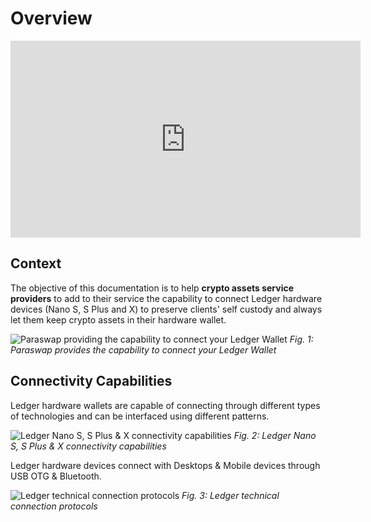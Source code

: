 
# Overview

<iframe width="560" height="315" src="https://www.youtube-nocookie.com/embed/AbiSOalYPHI" title="YouTube video player" frameborder="0" allow="accelerometer; autoplay; clipboard-write; encrypted-media; gyroscope; picture-in-picture" allowfullscreen></iframe>

## Context
The objective of this documentation is to help **crypto assets service providers** to add to their service the capability to connect Ledger hardware devices (Nano S, S Plus and X) to preserve clients' self custody and always let them keep crypto assets in their hardware wallet.

![Paraswap providing the capability to connect your Ledger Wallet](/overview.png)
*Fig. 1: Paraswap provides the capability to connect your Ledger Wallet*

## Connectivity Capabilities
Ledger hardware wallets are capable of connecting through different types of technologies and can be interfaced using different patterns. 

![Ledger Nano S, S Plus & X connectivity capabilities](/connectivity1.png)
*Fig. 2: Ledger Nano S, S Plus & X connectivity capabilities*

Ledger hardware devices connect with Desktops & Mobile devices through USB OTG & Bluetooth.

![Ledger technical connection protocols](/connectivity2.png)
*Fig. 3: Ledger technical connection protocols*
